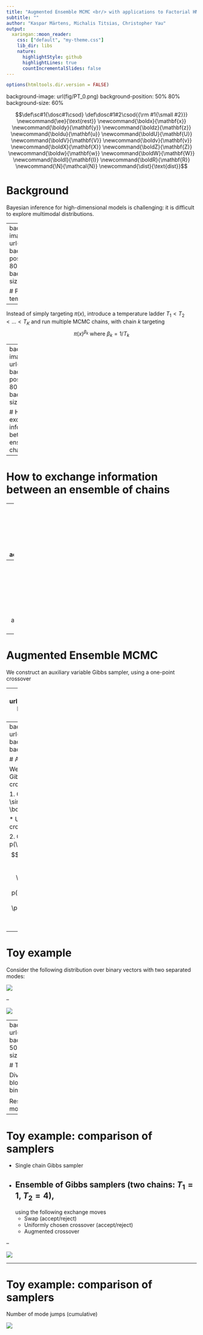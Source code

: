 ```yaml
---
title: "Augmented Ensemble MCMC <br/> with applications to Factorial HMMs"
subtitle: ""
author: "Kaspar Märtens, Michalis Titsias, Christopher Yau"
output:
  xaringan::moon_reader:
    css: ["default", "my-theme.css"]
    lib_dir: libs
    nature:
      highlightStyle: github
      highlightLines: true
      countIncrementalSlides: false
---
```


```r
options(htmltools.dir.version = FALSE)
```

background-image: url(fig/PT_0.png)
background-position: 50% 80%
background-size: 60%

$$\def\sc#1{\dosc#1\csod}
\def\dosc#1#2\csod{{\rm #1{\small #2}}}
\newcommand{\ee}{\text{rest}}
\newcommand{\boldx}{\mathbf{x}}
\newcommand{\boldy}{\mathbf{y}}
\newcommand{\boldz}{\mathbf{z}}
\newcommand{\boldu}{\mathbf{u}}
\newcommand{\boldU}{\mathbf{U}}
\newcommand{\boldV}{\mathbf{V}}
\newcommand{\boldv}{\mathbf{v}}
\newcommand{\boldX}{\mathbf{X}}
\newcommand{\boldZ}{\mathbf{Z}}
\newcommand{\boldw}{\mathbf{w}}
\newcommand{\boldW}{\mathbf{W}}
\newcommand{\boldI}{\mathbf{I}}
\newcommand{\boldR}{\mathbf{R}}
\newcommand{\N}{\mathcal{N}}
\newcommand{\dist}{\text{dist}}$$


# Background

Bayesian inference for high-dimensional models is challenging: it is difficult to explore multimodal distributions.

---
background-image: url(fig/PT_1.png)
background-position: 50% 80%
background-size: 60%

# Parallel tempering 

--

Instead of simply targeting $\pi(x)$, 
introduce a temperature ladder $T_1 < T_2 < \ldots < T_K$ and run multiple MCMC chains, with chain $k$ targeting
$$ \pi(x)^{\beta_k} \text{  where  } \beta_k = 1/T_k$$

---
background-image: url(fig/PT_2.png)
background-position: 50% 80%
background-size: 60%

# How to exchange information between an ensemble of chains

---

# How to exchange information between an ensemble of chains

--
1. **Swap move**: Propose to swap (using Metropolis-Hastings to accept/reject)
    
    ![](fig/schema_swap.png)

    Inefficient in a high-dimensional setting
--
2. **Genetic algorithms**:

    One-point **crossover** (using Metropolis-Hastings to accept/reject)

    ![](fig/schema_simple_crossover.png)
    
---
# Augmented Ensemble MCMC


We construct an auxiliary variable Gibbs sampler, using a one-point crossover

---
background-image: url(fig/schema_crossover_step1.png)
background-position: 50% 90%
background-size: 70%

# Augmented Ensemble MCMC


We construct an auxiliary variable Gibbs sampler, using a one-point crossover

1. Generate auxiliary $(\boldu, \boldv) \sim p(\boldu, \boldv | \boldx_i, \boldx_j)$

     * Uniform distribution over all crossovers of $(\boldx_i, \boldx_j)$



---
background-image: url(fig/schema_crossover_step2.png)
background-position: 50% 90%
background-size: 70%

# Augmented Ensemble MCMC


We construct an auxiliary variable Gibbs sampler, using a one-point crossover

1. Generate auxiliary $(\boldu, \boldv) \sim p(\boldu, \boldv | \boldx_i, \boldx_j)$

     * Uniform distribution over all crossovers of $(\boldx_i, \boldx_j)$

2. Generate $(\boldx_i, \boldx_j) \sim p(\boldx_i, \boldx_j | \ee)$, where
$$\begin{align*}
p(\boldx_i, \boldx_j | \ee) &= \frac{1}{Z} \pi_i(\boldx_i) \pi_j(\boldx_j)  p(\boldu, \boldv | \boldx_i, \boldx_j) \\
&= \frac{1}{Z} \pi_i(\boldx_i) \pi_j(\boldx_j)  p(\boldx_i, \boldx_j | \boldu, \boldv) \\
&= \frac{1}{Z} \pi_i(\boldx_i) \pi_j(\boldx_j) I((\boldx_i, \boldx_j) \in \text{Crossover} (\boldu, \boldv)) 
\end{align*}$$

---

# Toy example

Consider the following distribution over binary vectors with two separated modes:

![](fig/toy_two_modes.png)

--

![](fig/toy_distr.png)

---
background-image: url(fig/toy_multimodal.png)
background-position: 50% 60%
background-size: 60%

# Toy example extended

Divide $\boldx$ into $B$ blocks, within each block bimodal distribution. 

Results in a total of $2^B$ modes:

---

# Toy example: comparison of samplers


* Single chain Gibbs sampler
* Ensemble of Gibbs samplers (two chains: $T_1 = 1$, $T_2 = 4$), 
--
using the following exchange moves
    * Swap (accept/reject)
    * Uniformly chosen crossover (accept/reject)
    * Augmented crossover

--

![](fig/toy_b5.png)

---

# Toy example: comparison of samplers

Number of mode jumps (cumulative)

![](fig/toy_njumps.png)
